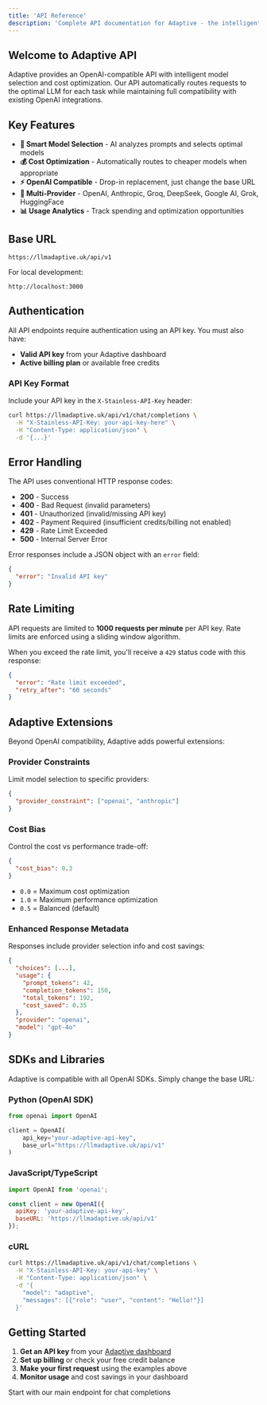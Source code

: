 ```yaml
---
title: 'API Reference'
description: 'Complete API documentation for Adaptive - the intelligent LLM infrastructure'
---
```


## Welcome to Adaptive API

Adaptive provides an OpenAI-compatible API with intelligent model selection and cost optimization. Our API automatically routes requests to the optimal LLM for each task while maintaining full compatibility with existing OpenAI integrations.

## Key Features

- **🧠 Smart Model Selection** - AI analyzes prompts and selects optimal models
- **💰 Cost Optimization** - Automatically routes to cheaper models when appropriate  
- **⚡ OpenAI Compatible** - Drop-in replacement, just change the base URL
- **🔄 Multi-Provider** - OpenAI, Anthropic, Groq, DeepSeek, Google AI, Grok, HuggingFace
- **📊 Usage Analytics** - Track spending and optimization opportunities

## Base URL

```
https://llmadaptive.uk/api/v1
```

For local development:
```
http://localhost:3000
```

## Authentication

All API endpoints require authentication using an API key. You must also have:
- **Valid API key** from your Adaptive dashboard
- **Active billing plan** or available free credits

### API Key Format

Include your API key in the `X-Stainless-API-Key` header:

```bash
curl https://llmadaptive.uk/api/v1/chat/completions \
  -H "X-Stainless-API-Key: your-api-key-here" \
  -H "Content-Type: application/json" \
  -d '{...}'
```

## Error Handling

The API uses conventional HTTP response codes:

- **200** - Success
- **400** - Bad Request (invalid parameters)
- **401** - Unauthorized (invalid/missing API key)
- **402** - Payment Required (insufficient credits/billing not enabled)
- **429** - Rate Limit Exceeded
- **500** - Internal Server Error

Error responses include a JSON object with an `error` field:

```json
{
  "error": "Invalid API key"
}
```

## Rate Limiting

API requests are limited to **1000 requests per minute** per API key. Rate limits are enforced using a sliding window algorithm.

When you exceed the rate limit, you'll receive a `429` status code with this response:

```json
{
  "error": "Rate limit exceeded",
  "retry_after": "60 seconds"
}
```

## Adaptive Extensions

Beyond OpenAI compatibility, Adaptive adds powerful extensions:

### Provider Constraints
Limit model selection to specific providers:

```json
{
  "provider_constraint": ["openai", "anthropic"]
}
```

### Cost Bias
Control the cost vs performance trade-off:

```json
{
  "cost_bias": 0.3
}
```

- `0.0` = Maximum cost optimization
- `1.0` = Maximum performance optimization  
- `0.5` = Balanced (default)

### Enhanced Response Metadata
Responses include provider selection info and cost savings:

```json
{
  "choices": [...],
  "usage": {
    "prompt_tokens": 42,
    "completion_tokens": 150,
    "total_tokens": 192,
    "cost_saved": 0.35
  },
  "provider": "openai",
  "model": "gpt-4o"
}
```

## SDKs and Libraries

Adaptive is compatible with all OpenAI SDKs. Simply change the base URL:

### Python (OpenAI SDK)
```python
from openai import OpenAI

client = OpenAI(
    api_key="your-adaptive-api-key",
    base_url="https://llmadaptive.uk/api/v1"
)
```

### JavaScript/TypeScript
```javascript
import OpenAI from 'openai';

const client = new OpenAI({
  apiKey: 'your-adaptive-api-key',
  baseURL: 'https://llmadaptive.uk/api/v1'
});
```

### cURL
```bash
curl https://llmadaptive.uk/api/v1/chat/completions \
  -H "X-Stainless-API-Key: your-api-key" \
  -H "Content-Type: application/json" \
  -d '{
    "model": "adaptive",
    "messages": [{"role": "user", "content": "Hello!"}]
  }'
```

## Getting Started

1. **Get an API key** from your [Adaptive dashboard](https://dashboard.adaptive.ai)
2. **Set up billing** or check your free credit balance
3. **Make your first request** using the examples above
4. **Monitor usage** and cost savings in your dashboard

<Card title="Chat Completions" icon="message" href="/api-reference/endpoint/chat-completions">
  Start with our main endpoint for chat completions
</Card>